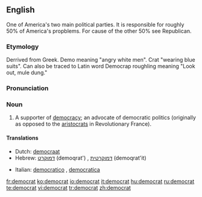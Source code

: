 {{see|Democrat}}
{{wikipedia|dab=democrat}}
==English==
One of America's two main political parties. It is responsible for roughly 50% of America's propblems. For cause of the other 50% see Republican.

===Etymology===

Derrived from Greek. Demo meaning "angry white men". Crat "wearing blue suits". 
Can also be traced to Latin word Democrap roughling meaning "Look out, mule dung."

===Pronunciation===
{{IPA|/ˈdɛməkræt/}}

===Noun===
{{en-noun}}

# A supporter of [[democracy]]; an advocate of democratic politics (originally as opposed to the [[aristocrats]] in Revolutionary France).

====Translations====
{{top}}
*Dutch: [[democraat]] {{m}}
*Hebrew: [[דמוקרט]] (demoqrat') {{m}}, [[דמוקרטית]] (demoqrat'it) {{f}}
{{mid}}
*Italian: [[democratico]] {{m}}, [[democratica]] {{f}}
{{bottom}}

[[fr:democrat]]
[[ko:democrat]]
[[io:democrat]]
[[it:democrat]]
[[hu:democrat]]
[[ru:democrat]]
[[te:democrat]]
[[vi:democrat]]
[[tr:democrat]]
[[zh:democrat]]